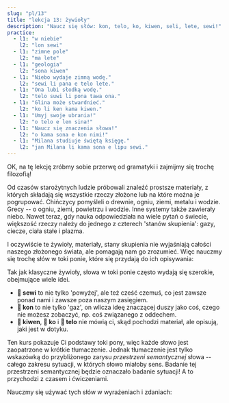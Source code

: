 ```yaml
---
slug: "pl/13"
title: "lekcja 13: żywioły"
description: "Naucz się słów: kon, telo, ko, kiwen, seli, lete, sewi!"
practice:
  - l1: "w niebie"
    l2: "lon sewi"
  - l1: "zimne pole"
    l2: "ma lete"
  - l1: "geologia"
    l2: "sona kiwen"
  - l1: "Niebo wydaje zimną wodę."
    l2: "sewi li pana e telo lete."
  - l1: "Ona lubi słodką wodę."
    l2: "telo suwi li pona tawa ona."
  - l1: "Glina może stwardnieć."
    l2: "ko li ken kama kiwen."
  - l1: "Umyj swoje ubrania!"
    l2: "o telo e len sina!"
  - l1: "Naucz się znaczenia słowa!"
    l2: "o kama sona e kon nimi!"
  - l1: "Milana studiuje świętą księgę."
    l2: "jan Milana li kama sona e lipu sewi."
---
```



OK, na tę lekcję zróbmy sobie przerwę od gramatyki i zajmijmy się trochę filozofią!

Od czasów starożytnych ludzie próbowali znaleźć prostsze materiały, z których składają się wszystkie rzeczy złożone lub na które można je pogrupować. Chińczycy pomyśleli o drewnie, ogniu, ziemi, metalu i wodzie. Grecy -- o ogniu, ziemi, powietrzu i wodzie. Inne systemy także zawierały niebo. Nawet teraz, gdy nauka odpowiedziała na wiele pytań o świecie, większość rzeczy należy do jednego z czterech 'stanów skupienia': gazy, ciecze, ciała stałe i plazma.

I oczywiście te żywioły, materiały, stany skupienia nie wyjaśniają całości naszego złożonego świata, ale pomagają nam go zrozumieć. Więc nauczmy się trochę słów w toki ponie, które się przydają do ich opisywania:

<List>
  <Word sl="kon" m="powietrze, dusza, esencja, znaczenie" />
  <Word sl="telo" m="woda, rzadki płyn" />
  <Word sl="ko" m="miękkie ciało stałe lub gęsty płyn, np. piasek, glina, ciasto, klej" />
  <Word sl="kiwen" m="twarde ciało stałe, np. kamień, drewno, metal" />
  <Word sl="seli" m="ogień, gorący, płonąć" />
  <Word sl="lete" m="chłód, zimny" />
  <Word sl="sewi" m="niebo; wysoki; boski" />
</List>

Tak jak klasyczne żywioły, słowa w toki ponie często wydają się szerokie, obejmujące wiele idei.  
* **󱥚 sewi** to nie tylko 'powyżej', ale też cześć czemuś, co jest zawsze ponad nami i zawsze poza naszym zasięgiem.  
* **󱤝 kon** to nie tylko 'gaz', on wlicza ideę znaczącej duszy jako coś, czego nie możesz zobaczyć, np. coś związanego z oddechem.  
* **󱤛 kiwen**, **󱤜 ko** i **󱥪 telo** nie mówią ci, skąd pochodzi materiał, ale opisują, jaki jest w dotyku.

Ten kurs pokazuje Ci podstawy toki pony, więc każde słowo jest zaopatrzone w krótkie tłumaczenie. Jednak tłumaczenie jest tylko wskazówką do przybliżonego zarysu *przestrzeni semantycznej* słowa -- całego zakresu sytuacji, w których słowo miałoby sens. Badanie tej przestrzeni semantycznej będzie oznaczało badanie sytuacji! A to przychodzi z czasem i ćwiczeniami.

Nauczmy się używać tych słów w wyrażeniach i zdaniach:

<List>
  <Word sl="kiwen kasi" m="twardy materiał rośliny, drewno" />
  <Word sl="ko lete" m="biały puszek, śnieg" />
  <Word sl="kon sewi" m="boska dusza" />
  <Word sl="telo nasa" m="napój powodujący pijaństwo, alkohol" />
  <Sentence sl="lete li awen e moku." m="Zimno konserwuje jedzenie." />
  <Sentence sl="seli li moku e kiwen kasi." m="Ogień pochłonął drewno." />
  <Sentence sl="telo li kama tan sewi." m="Woda spada z nieba.<br />(Pada deszcz.)" />
  <Sentence sl="o kama sona e kon toki!" m="Naucz się znaczenia mowy!" />
</List>

<Practice exercises={frontmatter.practice} client:load />
